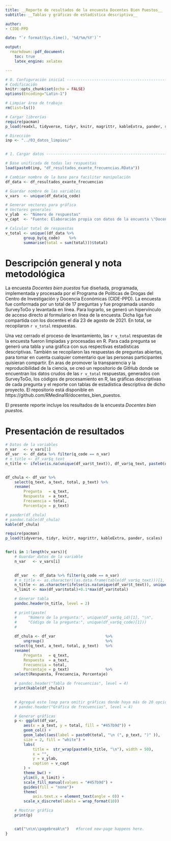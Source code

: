 ```yaml
---
title: __Reporte de resultados de la encuesta Docentes Bien Puestos__
subtitle: __Tablas y gráficas de estadística descriptiva__

author: 
- CIDE-PPD

date: "`r format(Sys.time(), '%d/%m/%Y')`"

output: 
  rmarkdown::pdf_document:
    toc: true
    latex_engine: xelatex

---
```


<!---  Configuración inicial para programación en R --> 

```r
# 0. Configuración inicial -----------------------------------------------------
# Codificación 
knitr::opts_chunk$set(echo = FALSE)
options(Encoding="Latin-1")

# Limpiar área de trabajo 
rm(list=ls())

# Cargar librerías 
require(pacman)
p_load(readxl, tidyverse, tidyr, knitr, magrittr, kableExtra, pander, scales)
```


```r

# Dirección 
inp <- "../03_datos_limpios/"


# 1. Cargar datos --------------------------------------------------------------

# Base unificada de todas las respuestas
load(paste0(inp, "df_resultados_exante_frecuencias.RData"))

```



```r

# Cambiar nombre de la base para facilitar manipulación
df_data <- df_resultados_exante_frecuencias

# Guardar nombre de las variables 
v_vars  <- unique(df_data$q_code)

# Generar vectores para gráfica 
# Vectores generales 
v_ylab  <- "Número de respuestas"
v_capt  <- "Fuente: Elaboración propia con datos de la encuesta \"Docentes bien puestos\" del CIDE-PPD."

# Calcular total de respuestas 
v_total <- unique((df_data %>% 
        group_by(q_code)    %>% 
        summarise(total = sum(total)))$total)


```

\newpage

# Descripción general y nota metodológica 

La encuesta _Docentes bien puestos_ fue diseñada, programada, implementada y procesada por el Programa de Políticas de Drogas del Centro de Investigación y Docencia Económicas (CIDE-PPD). La encuesta fue conformada por un total de 17 preguntas y fue programada usando SurveyToGo y levantada en línea. Para lograrlo, se generó un hipervínculo de acceso directo al formulario en línea de la encuesta. Dicha liga fue compartida con los docentes el día 23 de agosto de 2021. En total, se recopilaron  `r v_total` respuestas. 

Una vez cerrado el proceso de levantamiento, las  `r v_total` respuestas de la encuesta fueron limpiadas y procesadas en R. Para cada pregunta se generó una tabla y una gráfica con sus respectivas estadísticas descriptivas. También se recopilaron las respuestas de preguntas abiertas, para tomar en cuenta cualquier comentario que las personas participantes quisieran compartir. En aras de promover la transparencia y la reproducibilidad de la ciencia, se creó un repositorio de GitHub donde se encuentran los datos crudos de las  `r v_total` respuestas, generados con SurveyToGo, los códigos de procesamiento en R, las gráficas descriptivas de cada pregunta y el reporte con tablas de estadística descriptiva de dicho proyecto. El repositorio está disponible en https://github.com/RMedina19/docentes_bien_puestos.    

El presente reporte incluye los resultados de la encuesta _Docentes bien puestos_.



\newpage

# Presentación de resultados 

```r

# Datos de la variables 
n_var   <- v_vars[1]
df_var  <- df_data %>% filter(q_code == n_var)
# n_title <- df_var$q_text
n_title <- ifelse(is.na(unique(df_var$t_text)), df_var$q_text, paste0(df_var$q_text, ": \n", df_var$t_text))


df_chula <- df_var %>% 
    select(q_text, a_text, total, p_text) %>% 
    rename(
        Pregunta   = q_text, 
        Respuesta  = a_text, 
        Frecuencia = total, 
        Porcentaje = p_text)

# pander(df_chula)
# pandoc.table(df_chula)
kable(df_chula)
```




```r
require(pacman)
p_load(tidyverse, tidyr, knitr, magrittr, kableExtra, pander, scales)


for(i in 1:length(v_vars)){
    # Guardar datos de la variable
    n_var   <- v_vars[i]
    

    df_var  <- df_data %>% filter(q_code == n_var)
    # n_title <- as.character((as.data.frame(table(df_var$q_text)))[1, 1])
    n_title <- as.character(ifelse(is.na(unique(df_var$t_text)), unique(df_var$q_text), paste0(unique(df_var$q_text), " ", unique(df_var$t_text))))
    n_limit <- max(df_var$total)+0.1*max(df_var$total)

    # Generar tabla
    pandoc.header(n_title, level = 2)

    # print(paste(
    #     "Número de la pregunta:", unique(df_var$q_id)[1], "\n", 
    #     "Código de la pregunta:", unique(df_var$q_code)[1]))
    # 
    
    df_chula <- df_var                      %>%
        ungroup()                           %>% 
    select(q_text, a_text, total, p_text)   %>%
    rename(
        Pregunta   = q_text,
        Respuesta  = a_text,
        Frecuencia = total,
        Porcentaje = p_text)                %>%
    select(Respuesta, Frecuencia, Porcentaje)

    # pandoc.header("Tabla de frecuencias", level = 4)
    print(kable(df_chula))
    

    # Agregué este loop para omitir gráficas donde haya más de 20 opciones
    # pandoc.header("Gráfica de frecuencias", level = 4)

    # Generar gráficas
    p <- ggplot(df_var,
        aes(x = a_text, y = total, fill = "#457b9d")) +
        geom_col() +
        geom_label(aes(label = paste0(total, "\n (", p_text, ")" )),
        size = 2, fill = "white") +
        labs(
            title =  str_wrap(paste0(n_title, "\n"), width = 50),
            x = "",
            y = v_ylab,
            caption = v_capt
        ) +
        theme_bw() +
        ylim(0, n_limit) +
        scale_fill_manual(values = "#457b9d") +
        guides(fill = "none")+
        theme(
            axis.text.x = element_text(angle = 0)) +
        scale_x_discrete(labels = wrap_format(10))

    # Mostrar gráfica
    print(p)


    cat("\n\n\\pagebreak\n")   #forced new-page happens here.
}

```

